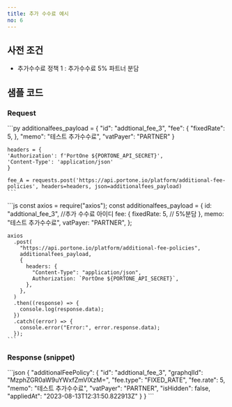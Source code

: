 ```yaml
---
title: 추가 수수료 예시
no: 6
---
```



## 사전 조건

- 추가수수료 정책 1 : 추가수수료 5% 파트너 분담

## 샘플 코드

### Request

<Tabs>
  <Tab title="Python">
    ```py
    additionalfees_payload = {
      "id": "addtional_fee_3",
      "fee": {
        "fixedRate": 5,
      },
      "memo": "테스트 추가수수료",
      "vatPayer": "PARTNER"
    }

    headers = {
    'Authorization': f'PortOne ${PORTONE_API_SECRET}',
    'Content-Type': 'application/json'
    }

    fee_A = requests.post('https://api.portone.io/platform/additional-fee-policies', headers=headers, json=additionalfees_payload)
    ```
  </Tab>

  <Tab title="Node">
    ```js
    const axios = require("axios");
    const additionalfees_payload = {
      id: "addtional_fee_3", //추가 수수료 아이디
      fee: {
        fixedRate: 5, // 5%분담
      },
      memo: "테스트 추가수수료",
      vatPayer: "PARTNER",
    };

    axios
      .post(
        "https://api.portone.io/platform/additional-fee-policies",
        additionalfees_payload,
        {
          headers: {
            "Content-Type": "application/json",
            Authorization: `PortOne ${PORTONE_API_SECRET}`,
          },
        },
      )
      .then((response) => {
        console.log(response.data);
      })
      .catch((error) => {
        console.error("Error:", error.response.data);
      });
    ```
  </Tab>
</Tabs>

### Response (snippet)

<Tabs>
  <Tab title="snippet">
    ```json
    {
      "additionalFeePolicy": {
        "id": "addtional_fee_3",
        "graphqlId": "MzphZGR0aW9uYWxfZmVlXzM=",
        "fee.type": "FIXED_RATE",
        "fee.rate": 5,
        "memo": "테스트 추가수수료",
        "vatPayer": "PARTNER",
        "isHidden": false,
        "appliedAt": "2023-08-13T12:31:50.822913Z"
      }
    }
    ```
  </Tab>
</Tabs>
